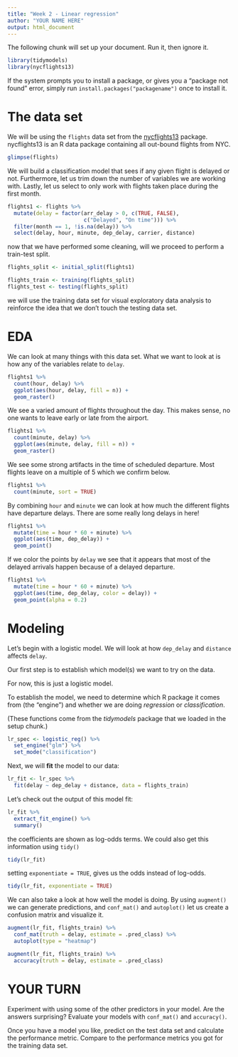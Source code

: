 ```yaml
---
title: "Week 2 - Linear regression"
author: "YOUR NAME HERE"
output: html_document
---
```


The following chunk will set up your document. Run it, then ignore it.

```r
library(tidymodels)
library(nycflights13)
```

If the system prompts you to install a package, or gives you a "package not found" error,
simply run `install.packages("packagename")` once to install it.

# The data set

We will be using the `flights` data set from the [nycflights13](https://github.com/tidyverse/nycflights13) package. nycflights13 is an R data package containing all out-bound flights from NYC.

```r
glimpse(flights)
```

We will build a classification model that sees if any given flight is delayed or not.
Furthermore, let us trim down the number of variables we are working with. Lastly, let us select to only work with flights taken place during the first month.

```r
flights1 <- flights %>%
  mutate(delay = factor(arr_delay > 0, c(TRUE, FALSE),
                        c("Delayed", "On time"))) %>%
  filter(month == 1, !is.na(delay)) %>%
  select(delay, hour, minute, dep_delay, carrier, distance)
```

now that we have performed some cleaning, will we proceed to perform a train-test split.

```r
flights_split <- initial_split(flights1)

flights_train <- training(flights_split)
flights_test <- testing(flights_split)
```

we will use the training data set for visual exploratory data analysis to reinforce the idea that we don't touch the testing data set.

# EDA

We can look at many things with this data set. What we want to look at is how any of the variables relate to `delay`.

```r
flights1 %>%
  count(hour, delay) %>%
  ggplot(aes(hour, delay, fill = n)) +
  geom_raster()
```

We see a varied amount of flights throughout the day. This makes sense, no one wants to leave early or late from the airport.

```r
flights1 %>%
  count(minute, delay) %>%
  ggplot(aes(minute, delay, fill = n)) +
  geom_raster()
```

We see some strong artifacts in the time of scheduled departure. Most flights leave on a multiple of 5 which we confirm below.

```r
flights1 %>%
  count(minute, sort = TRUE)
```

By combining `hour` and `minute` we can look at how much the different flights have departure delays. There are some really long delays in here!

```r
flights1 %>%
  mutate(time = hour * 60 + minute) %>%
  ggplot(aes(time, dep_delay)) +
  geom_point()
```
If we color the points by `delay` we see that it appears that most of the delayed arrivals happen because of a delayed departure.

```r
flights1 %>%
  mutate(time = hour * 60 + minute) %>%
  ggplot(aes(time, dep_delay, color = delay)) +
  geom_point(alpha = 0.2)
```

# Modeling

Let's begin with a logistic model. We will look at how `dep_delay` and `distance` affects `delay`.

Our first step is to establish which model(s) we want to try on the data. 

For now, this is just a logistic model.

To establish the model, we need to determine which R package it comes from (the "engine") and whether we are doing *regression* or *classification*.

(These functions come from the *tidymodels* package that we loaded in the setup chunk.)

```r
lr_spec <- logistic_reg() %>%
  set_engine("glm") %>%
  set_mode("classification")
```

Next, we will **fit** the model to our data:

```r
lr_fit <- lr_spec %>%
  fit(delay ~ dep_delay + distance, data = flights_train)
```

Let's check out the output of this model fit:

```r
lr_fit %>% 
  extract_fit_engine() %>%
  summary()
```

the coefficients are shown as log-odds terms. We could also get this information using `tidy()`

```r
tidy(lr_fit)
```

setting `exponentiate = TRUE`, gives us the odds instead of log-odds.

```r
tidy(lr_fit, exponentiate = TRUE)
```

We can also take a look at how well the model is doing. By using `augment()` we can generate predictions, and `conf_mat()` and `autoplot()` let us create a confusion matrix and visualize it.

```r
augment(lr_fit, flights_train) %>%
  conf_mat(truth = delay, estimate = .pred_class) %>%
  autoplot(type = "heatmap")
```

```r
augment(lr_fit, flights_train) %>%
  accuracy(truth = delay, estimate = .pred_class)
```

# YOUR TURN

Experiment with using some of the other predictors in your model. Are the answers surprising? Evaluate your models with `conf_mat()` and `accuracy()`.

Once you have a model you like, predict on the test data set and calculate the performance metric. Compare to the performance metrics you got for the training data set.
